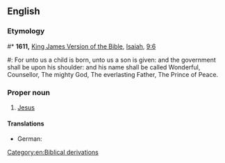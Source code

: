==English==
{{wikipedia|dab=Prince of Peace|lang=en}}

===Etymology===
#* '''1611,''' [[w:King James Version of the Bible|King James Version of the Bible]], [[w:Isaiah|Isaiah]], [[s:Bible (King James)/Isaiah#Chapter 9|9:6]]
#: For unto us a child is born, unto us a son is given: and the government shall be upon his shoulder: and his name shall be called Wonderful, Counsellor, The mighty God, The everlasting Father, The Prince of Peace.

===Proper noun===
{{en-proper noun|head=''The'' [[prince|Prince]] [[of]] [[peace|Peace]]}}

# {{Christianity}} [[Jesus]]

====Translations====
{{trans-top|one of the titles of the Messiah}}
* German: {{t-|de|Friedensfürst|m}}
{{trans-mid}}
{{trans-bottom}}

[[Category:en:Biblical derivations]]